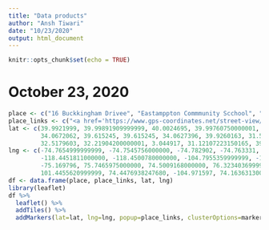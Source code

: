 ---
title: "Data products"
author: "Ansh Tiwari"
date: "10/23/2020"
output: html_document
---

```{r setup, include=FALSE}
knitr::opts_chunk$set(echo = TRUE)
```



# October 23, 2020

```{r chunk 1}
place <- c("16 Buckkingham Drivee", "Eastamppton Commmunity Scchool", "Rrancocas Vaalley Rregional Hiigh Schoool", "Buttoonwood Paark", "Ruutgers Uuniversity", "Uuniversity oof California, Los Anglees", "10941 Strathmore Drive", "Aurora", "Coffee Bean", "many dollars speent, maany boooks uunread, muuch muusic heeard", "St.. Aggnes Hoospital", "Taalvandi Araain", "Siialkot, Puunjab", "Dhaaramsala, Himaachal Praadesh", "Maagnolia Hootel", "Wuu Tangg Klaang", "Shriine oif Bulllhe Shaah", "Stt. Joseeph Hoospital", "Laahore, Puunjab", "Raatajoa (Poool oof Bloood)" )
place_links <- c("<a href='https://www.gps-coordinates.net/street-view/@39.992445,-74.765458,h182,p5,z1'>Home</a>", "<a href='http://www.eastampton.k12.nj.us/'>Primary</a>", "<a href='http://rvrhs.com/'>High School</a>", "<a href='https://www.youtube.com/watch?v=WH_PC4UOoY4'>Tennis</a>", "<a href='http://newbrunswick.rutgers.edu/?utm_source=rutgers.edu&utm_medium=web&utm_campaign=uwide_sliver'>College</a>", "<a href='http://socialsciences.ucla.edu/departments/'>UCLA</a>", "<a href='https://en.wikipedia.org/wiki/Bhavacakra'>Westwood</a>", "<a href='http://cherrycreekschools.org/Pages/default.aspx'>Centennial</a>", "<a href='https://psychcentral.com/blog/archives/2012/04/15/caffeines-effects-on-your-thinking/'>many cups of joe</a>", "<a href='https://shop.uclastore.com/c-318-bookzone.aspx'>many dollars spent, many books unread</a>", "<a href='http://www.stagnes.org/150/'>where it all began</a>", "<a href='https://en.wikipedia.org/wiki/Partition_of_India'>daadkay dee praanee pind</a>", "<a href='https://en.wikipedia.org/wiki/Sialkot'>Ami day naandkay</a>", "<a href='https://www.youtube.com/watch?v=nWY0Tyhu9MM'>Madhyamaka</a>", "<a href='http://www.starwoodhotels.com/gx/property/overview/index.html?propertyID=4703&SWAQ=958P'>The Special Day</a>", "<a href='https://en.wikipedia.org/wiki/Klang_(city)'>Klang</a>", "<a href='https://www.youtube.com/watch?v=B-pTz8ZM0nw'>Bullhe Shah</a>", "<a href='https://www.sclhealth.org/locations/saint-joseph-hospital/'>My Seeds</a>", "<a href='https://en.wikipedia.org/wiki/Lahore'>Lahore</a>", "<a href='http://press.princeton.edu/titles/4250.html'>Pind</a>")
lat <- c(39.9921999, 39.99891909999999, 40.0024695, 39.99760750000001, 40.5203204, 34.068921,
         34.0672062, 39.615245, 39.615245, 34.0627396, 39.9260163, 31.5188331, 31.5188331, 
         32.5179603, 32.21904200000001, 3.044917, 31.12107223150165, 39.7464498, 31.4054167, 31.1914511)
lng <- c(-74.7654999999999, -74.7545756000000, -74.782902, -74.763331, -74.4359104999999,
         -118.4451811000000, -118.4500780000000, -104.7955359999999, -118.4450413999999, -118.4445650000000, 
         -75.169796, 75.7465975000000, 74.5009168000000, 76.3234036999999, -104.9923514000000,
         101.4455620999999, 74.4476938247680, -104.971597, 74.1636313000000, 74.0579185000000)
df <- data.frame(place, place_links, lat, lng)
library(leaflet)
df %>%
  leaflet() %>%
  addTiles() %>%
  addMarkers(lat=lat, lng=lng, popup=place_links, clusterOptions=markerClusterOptions)
```